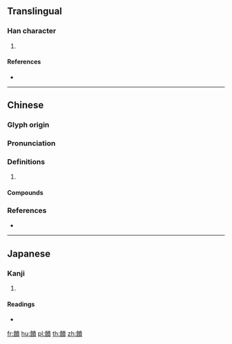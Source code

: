 {{character info/new}}
==Translingual==

===Han character===
{{Han char|rn=184|rad=食|as=13|sn=22|four=84786|canj=OIJTC}}

# {{defn|Han|sort=食13}}

====References====
* {{Han ref|kx=1426.190|dkj=44435|dj=1952.220|hdz=74472.070|uh=9959|ud=39257|bh=F556|bd=62806}}

----

==Chinese==
{{zh-forms}}

===Glyph origin===
{{Han etym}}

===Pronunciation===
{{zh-pron
|m=fēn
|c=fan1,pan3
|mc=y
|oc=y
|cat=
}}

===Definitions===
{{zh-hanzi}}

# {{rfdef|zh}}

====Compounds====
{{zh-der|饙餾}}

===References===
* {{R:yue:Hanzi}}

----

==Japanese==

===Kanji===
{{ja-kanji|grade=|rs=食13}}

# {{defn|lang=ja|sort=食13}}

====Readings====
* {{ja-readings|on=[[ふん]] (fun)|kun=[[むす]] (musu)}}

[[fr:饙]]
[[hu:饙]]
[[pl:饙]]
[[th:饙]]
[[zh:饙]]